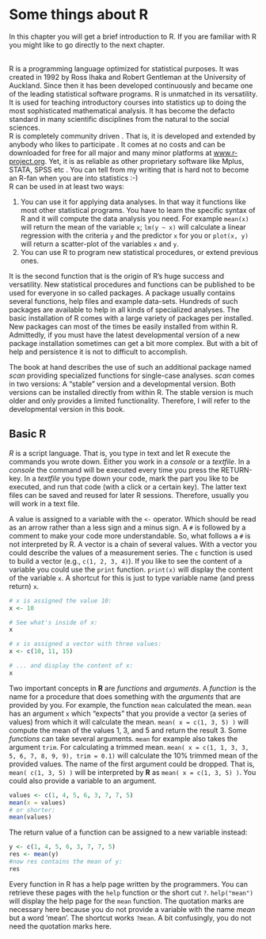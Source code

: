# Some things about R

In this chapter you will get a brief introduction to R. If you are familiar with R you might like to go directly to the next chapter.

\
R is a programming language optimized for statistical purposes. It was created in 1992 by Ross Ihaka and Robert Gentleman at the University of Auckland. Since then it has been developed continuously and became one of the leading statistical software programs. R is unmatched in its versatility. It is used for teaching introductory courses into statistics up to doing the most sophisticated mathematical analysis. It has become the defacto standard in many scientific disciplines from the natural to the social sciences.\
R is completely community driven . That is, it is developed and extended by anybody who likes to participate . It comes at no costs and can be downloaded for free for all major and many minor platforms at [www.r-project.org](http://www.r-project.org). Yet, it is as reliable as other proprietary software like Mplus, STATA, SPSS etc . You can tell from my writing that is hard not to become an R-fan when you are into statistics :-)\
R can be used in at least two ways:

1.  You can use it for applying data analyses. In that way it functions like most other statistical programs. You have to learn the specific syntax of R and it will compute the data analysis you need. For example `mean(x)` will return the mean of the variable `x`; `lm(y ~ x)` will calculate a linear regression with the criteria `y` and the predictor `x` for you or `plot(x, y)` will return a scatter-plot of the variables `x` and `y`.
2.  You can use R to program new statistical procedures, or extend previous ones.

It is the second function that is the origin of R's huge success and versatility. New statistical procedures and functions can be published to be used for everyone in so called packages. A package usually contains several functions, help files and example data-sets. Hundreds of such packages are available to help in all kinds of specialized analyses. The basic installation of R comes with a large variety of packages per installed. New packages can most of the times be easily installed from within R. Admittedly, if you must have the latest developmental version of a new package installation sometimes can get a bit more complex. But with a bit of help and persistence it is not to difficult to accomplish.

The book at hand describes the use of such an additional package named *scan* providing specialized functions for single-case analyses. *scan* comes in two versions: A "stable" version and a developmental version. Both versions can be installed directly from within R. The stable version is much older and only provides a limited functionality. Therefore, I will refer to the developmental version in this book.

## Basic R

*R* is a script language. That is, you type in text and let R execute the commands you wrote down. Either you work in a *console* or a *textfile*. In a *console* the command will be executed every time you press the RETURN-key. In a *textfile* you type down your code, mark the part you like to be executed, and run that code (with a click or a certain key). The latter text files can be saved and reused for later R sessions. Therefore, usually you will work in a text file.

A value is assigned to a variable with the `<-` operator. Which should be read as an arrow rather than a less sign and a minus sign. A `#` is followed by a comment to make your code more understandable. So, what follows a `#` is not interpreted by R. A vector is a chain of several values. With a vector you could describe the values of a measurement series. The `c` function is used to build a vector (e.g., `c(1, 2, 3, 4)`). If you like to see the content of a variable you could use the `print` function. `print(x)` will display the content of the variable `x`. A shortcut for this is just to type variable name (and press return) `x`.

```r
# x is assigned the value 10:
x <- 10

# See what's inside of x:
x

# x is assigned a vector with three values:
x <- c(10, 11, 15)

# ... and display the content of x:
x

```

Two important concepts in **R** are *functions* and *arguments*. A *function* is the name for a procedure that does something with the *arguments* that are provided by you. For example, the function `mean` calculated the mean. `mean` has an argument `x` which "expects" that you provide a vector (a series of values) from which it will calculate the mean. `mean( x = c(1, 3, 5) )` will compute the mean of the values 1, 3, and 5 and return the result 3. Some *functions* can take several arguments. `mean` for example also takes the argument `trim`. For calculating a trimmed mean. `mean( x = c(1, 1, 3, 3, 5, 6, 7, 8, 9, 9), trim = 0.1)` will calculate the 10% trimmed mean of the provided values. The name of the first argument could be dropped. That is, `mean( c(1, 3, 5) )` will be interpreted by **R** as `mean( x = c(1, 3, 5) )`. You could also provide a variable to an argument.

```r
values <- c(1, 4, 5, 6, 3, 7, 7, 5)
mean(x = values)
# or shorter:
mean(values)
```

The return value of a function can be assigned to a new variable instead:

```r
y <- c(1, 4, 5, 6, 3, 7, 7, 5)
res <- mean(y)
#now res contains the mean of y:
res
```

Every function in R has a help page written by the programmers. You can retrieve these pages with the `help` function or the short cut `?`. `help("mean")` will display the help page for the `mean` function. The quotation marks are necessary here because you do not provide a variable with the name *mean* but a word 'mean'. The shortcut works `?mean`. A bit confusingly, you do not need the quotation marks here.
